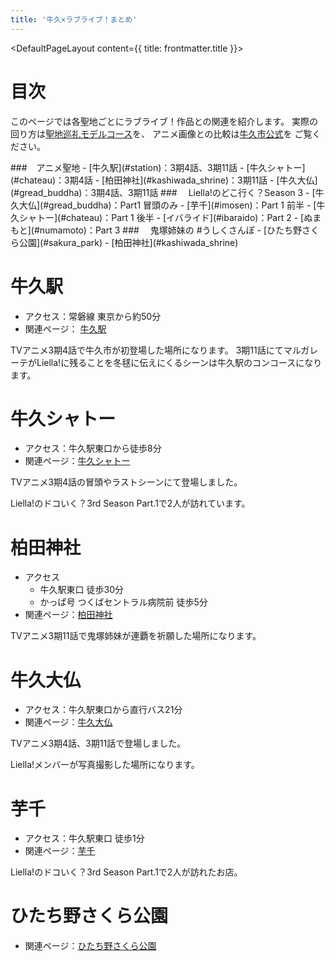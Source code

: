 ```yaml
---
title: '牛久×ラブライブ！まとめ'
---
```


<DefaultPageLayout content={{ title: frontmatter.title }}>
<Prose>

# 目次
このページでは各聖地ごとにラブライブ！作品との関連を紹介します。
実際の回り方は[聖地巡礼モデルコース](/course/lovelive/)を、
アニメ画像との比較は[牛久市公式](https://www.city.ushiku.lg.jp/page/page013849.html)を
ご覧ください。
<div class="border border-gray-300 dark:border-gray-900 rounded-md bg-white dark:bg-gray-700 shadow-sm mb-2">
### &ensp; アニメ聖地
- [牛久駅](#station)：3期4話、3期11話
- [牛久シャトー](#chateau)：3期4話
- [柏田神社](#kashiwada_shrine)：3期11話
- [牛久大仏](#gread_buddha)：3期4話、3期11話
### &ensp;&ensp;Liella!のどこ行く？Season 3
- [牛久大仏](#gread_buddha)：Part1 冒頭のみ
- [芋千](#imosen)：Part 1 前半
- [牛久シャトー](#chateau)：Part 1 後半
- [イバライド](#ibaraido)：Part 2
- [ぬまもと](#numamoto)：Part 3
### &ensp;&ensp;鬼塚姉妹の #うしくさんぽ
- [ひたち野さくら公園](#sakura_park)
- [柏田神社](#kashiwada_shrine)
</div>


<MapViewer />

# 牛久駅 <span id="station" />
- アクセス：常磐線 東京から約50分
- 関連ページ： [牛久駅](/spot_note/station)

<LinkedImage
  basename="nato_blooming/ushiku_station"
/>

TVアニメ3期4話で牛久市が初登場した場所になります。
3期11話にてマルガレーテがLiella!に残ることを冬毬に伝えにくるシーンは牛久駅のコンコースになります。

<LinkedImage
  basename="nato_blooming/station-east"
/>

# 牛久シャトー<span id="chateau" />
- アクセス：牛久駅東口から徒歩8分
- 関連ページ：[牛久シャトー](/spot_note/chateau)

<LinkedImage
  basename="nato_blooming/chateau-main_gate"
/>

TVアニメ3期4話の冒頭やラストシーンにて登場しました。

<LinkedImage
  basename="poketc_meganest/chateau-courtyard__sunny2"
/>


<LinkedImage
  basename="poketc_meganest/chateau-aneja"
/>

Liella!のドコいく？3rd Season Part.1で2人が訪れています。

<YouTubeEmbed videoId="knZEfp1pJ5Y" />

# 柏田神社 <span id="kashiwada_shrine" />
- アクセス
  - 牛久駅東口 徒歩30分
  - かっぱ号 つくばセントラル病院前 徒歩5分
- 関連ページ：[柏田神社](/spot_note/kashiwada_shrine)

<LinkedImage
  basename="hamyu044/kashiwada_shrine-2"
/>

<YouTubeEmbed videoId="O2ibQ2CvBd0" />

TVアニメ3期11話で鬼塚姉妹が連覇を祈願した場所になります。

# 牛久大仏 <span id="gread_buddha" />
- アクセス：牛久駅東口から直行バス21分
- 関連ページ：[牛久大仏](/spot_note/gread_buddha)

<LinkedImage
  aspectRatio="16/20"
  basename="nato_blooming/gread_buddha-daibu_naname"
/>

TVアニメ3期4話、3期11話で登場しました。


<LinkedImage
  aspectRatio="16/16"
  basename="nato_blooming/gread_buddha-front_sign"
/>

Liella!メンバーが写真撮影した場所になります。

<LinkedImage
  basename="nato_blooming/gread_buddha-uekara"
/>

# 芋千 <span id="imosen" />
- アクセス：牛久駅東口 徒歩1分
- 関連ページ：[芋千](/spot_note/imosen)

<LinkedImage
  basename="nato_blooming/imosen-overview"
  aspectRatio="9/9"
/>

Liella!のドコいく？3rd Season Part.1で2人が訪れたお店。

<YouTubeEmbed videoId="knZEfp1pJ5Y" />

# ひたち野さくら公園 <span id="sakura_park" />
- 関連ページ：[ひたち野さくら公園](/spot_note/sakura_park)

<YouTubeEmbed videoId="sciswj590do" />

</Prose>
</DefaultPageLayout>

